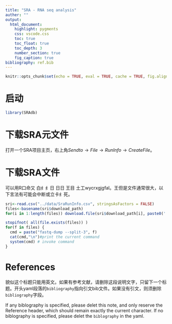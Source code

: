 ```yaml
---
title: "SRA - RNA seq analysis"
auther: ""
output:
  html_document:
    highlight: pygments
    css: vscode.css
    toc: true
    toc_float: true
    toc_depth: 3
    number_section: true
    fig_caption: true
bibliography: ref.bib
---
```


```r
knitr::opts_chunk$set(echo = TRUE, eval = TRUE, cache = TRUE, fig.align = 'center')
```

# 启动


```r
library(SRAdb)
```

# 下载SRA元文件

打开一个SRA项目主页，右上角$Send to \rightarrow File \rightarrow RunInfo \rightarrow Create File$。

# 下载SRA文件

可以用R口命又 白纟纟日 日日 王目 土工wycrxgjgfal。王但是文件通常很大，以下言法有可能会中断或立卡纟死。
```r
sri<-read.csv("../data/SraRunInfo.csv", stringsAsFactors = FALSE)
files<-basename(sri$download_path)
for(i in 1:length(files)) download.file(sri$download_path[i], paste0('../data/', files[i]))
```

```r
stopifnot( all(file.exists(files)) ) 
for(f in files) {
  cmd = paste("fastq-dump --split-3", f)
  cat(cmd,"\n")#print the current command
  system(cmd) # invoke command
}
```


# References

貌似这个标题只能用英文。如果有参考文献，请删除这段说明文字，只留下一个标题。开头yaml段落的`bibliography`指向引文bib文件。如果没有引文，则须删除`bibliography`字段。

If any biblography is specified, please delet this note, and only reserve the Reference header, which should remain exactly the current character. If no biblography is specified, please delet the `biblography` in the yaml.
